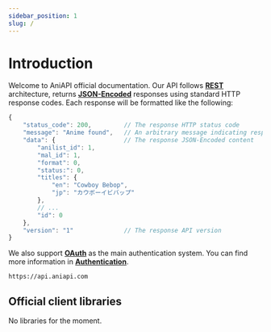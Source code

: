 ```yaml
---
sidebar_position: 1
slug: /
---
```


# Introduction


Welcome to AniAPI official documentation.
Our API follows **[REST](https://en.wikipedia.org/wiki/Representational_state_transfer)** architecture, returns **[JSON-Encoded](https://www.json.org/json-en.html)** responses using standard HTTP response codes.
Each response will be formatted like the following:

```js title="Example response"
{
    "status_code": 200,         // The response HTTP status code
    "message": "Anime found",   // An arbitrary message indicating response content
    "data": {                   // The response JSON-Encoded content
        "anilist_id": 1,
        "mal_id": 1,
        "format": 0,
        "status:": 0,
        "titles": {
            "en": "Cowboy Bebop",
            "jp": "カウボーイビバップ"
        },
        // ...
        "id": 0
    },
    "version": "1"              // The response API version
}
```

We also support **[OAuth](https://en.wikipedia.org/wiki/OAuth)** as the main authentication system.
You can find more information in **[Authentication](authentication#oauth)**.

```http title="BASE URL"
https://api.aniapi.com
```

## Official client libraries

<!--<Tabs
    defaultValue="dotnet"
    values={[
        { label: '.NET', value: 'dotnet' },
        { label: 'JS', value: 'js' }
    ]}>
    <TabItem value="dotnet"><pre><code className="language-bash">nuget install AniAPI-NET</code></pre></TabItem>
    <TabItem value="js"><pre><code className="language-bash">npm install --save AniAPI-JS</code></pre></TabItem>
</Tabs>-->
No libraries for the moment.
